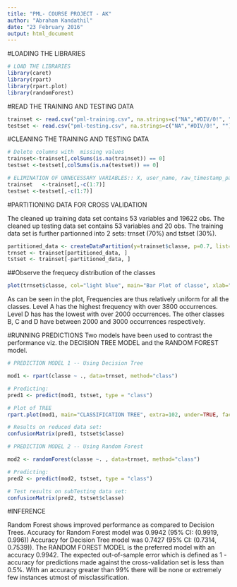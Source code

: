 ```yaml
---
title: "PML- COURSE PROJECT - AK"
author: "Abraham Kandathil"
date: "23 February 2016"
output: html_document
---
```


#LOADING THE LIBRARIES

```r
# LOAD THE LIBRARIES
library(caret)
library(rpart)
library(rpart.plot)
library(randomForest)
```

#READ THE TRAINING AND TESTING DATA

```r
trainset <- read.csv("pml-training.csv", na.strings=c("NA","#DIV/0!", ""))
testset <- read.csv("pml-testing.csv", na.strings=c("NA","#DIV/0!", ""))

```

#CLEANING THE TRAINING AND TESTING DATA

```r
# Delete columns with  missing values
trainset<-trainset[,colSums(is.na(trainset)) == 0]
testset <-testset[,colSums(is.na(testset)) == 0]

# ELIMINATION OF UNNECESSARY VARIABLES:: X, user_name, raw_timestamp_part_1, raw_timestamp_part_,2 cvtd_timestamp, new_window, and  num_window (columns 1 to 7). We can delete these variables.
trainset   <-trainset[,-c(1:7)]
testset <-testset[,-c(1:7)]
```


#PARTITIONING DATA FOR CROSS VALIDATION

The  cleaned up training data set contains 53 variables and 19622 obs.
The cleaned up testing data set contains 53 variables and 20 obs.
The training data set is further partionned into 2 sets: trnset (70%) and tstset (30%).

```r
partitioned_data <- createDataPartition(y=trainset$classe, p=0.7, list=FALSE)
trnset <- trainset[partitioned_data, ] 
tstset <- trainset[-partitioned_data, ]
```

##Observe the frequecy distribution of the classes
```r
plot(trnset$classe, col="light blue", main="Bar Plot of classe", xlab="classe", ylab="Frequency")

```
As can be seen in the plot, Frequencies are thus relatively uniform for all the classes. 
Level A has the highest frequency with over 3800 occurrences.  Level D has has the lowest with over 2000 occurrences.
The other classes B, C and D have between 2000 and 3000 occurrences respectively.

#RUNNING PREDICTIONS
Two models have been used to contrast the performance viz. the DECISION TREE MODEL and the RANDOM FOREST model.

```r
# PREDICTION MODEL 1 -- Using Decision Tree

mod1 <- rpart(classe ~ ., data=trnset, method="class")

# Predicting:
pred1 <- predict(mod1, tstset, type = "class")

# Plot of TREE
rpart.plot(mod1, main="CLASSIFICATION TREE", extra=102, under=TRUE, faclen=0)

# Results on reduced data set:
confusionMatrix(pred1, tstset$classe)

```

```r
# PREDICTION MODEL 2 -- Using Random Forest

mod2 <- randomForest(classe ~. , data=trnset, method="class")

# Predicting:
pred2 <- predict(mod2, tstset, type = "class")

# Test results on subTesting data set:
confusionMatrix(pred2, tstset$classe)
```

#INFERENCE

Random Forest shows improved performance as compared to Decision Trees.
Accuracy for Random Forest model was 0.9942 (95% CI: (0.9919, 0.996)) 
Accuracy for Decision Tree model was 0.7427 (95% CI: (0.7314, 0.7539)). 
The RANDOM FOREST MODEL is the preferred model with an accuracy 0.9942. 
The expected out-of-sample error which is defined as 1 - accuracy for predictions made 
against the cross-validation set is less than 0.5%. 
With an accuracy greater than 99% there will be none or extremely few instances utmost of misclassification.

